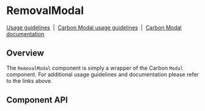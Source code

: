 <!-- `position:fixed` cause rendering issues, so do not render the modal -->


# RemovalModal

[Usage guidelines](https://www.carbondesignsystem.com/community/patterns/remove-pattern/)
&nbsp;|&nbsp;
[Carbon Modal usage guidelines](https://www.carbondesignsystem.com/components/modal/usage)
&nbsp;|&nbsp;
[Carbon Modal documentation](https://react.carbondesignsystem.com/?path=/docs/modal--default)

## Overview

The `RemovalModal` component is simply a wrapper of the Carbon `Modal`
component. For additional usage guidelines and documentation please refer to the
links above.

## Component API

<Props />
